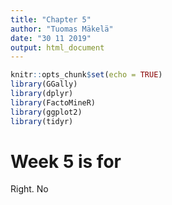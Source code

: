 ```yaml
---
title: "Chapter 5"
author: "Tuomas Mäkelä"
date: "30 11 2019"
output: html_document
---
```


```r
knitr::opts_chunk$set(echo = TRUE)
library(GGally)
library(dplyr)
library(FactoMineR)
library(ggplot2)
library(tidyr)
```
# Week 5 is for 
Right. No